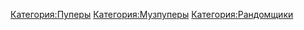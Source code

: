 {{Инфобокс для пуперов
|title2=gret
|другие_ники=Great, tupoygrea
|image3=[[Файл:Gret.png|left]]
|caption3=
|сферы_творчества=
|год_начала=
|image4=
|caption4=
|имя_фамилия=Андрей Музолевский
|дата_рождения=22 октября
|место_проживания=Мурманск
|ссылки=[https://www.youtube.com/channel/UCvNs6-z0pOkEx5HtztUb1jg youtube]
}}
[[Категория:Пуперы]]
[[Категория:Музпуперы]]
[[Категория:Рандомщики]]
